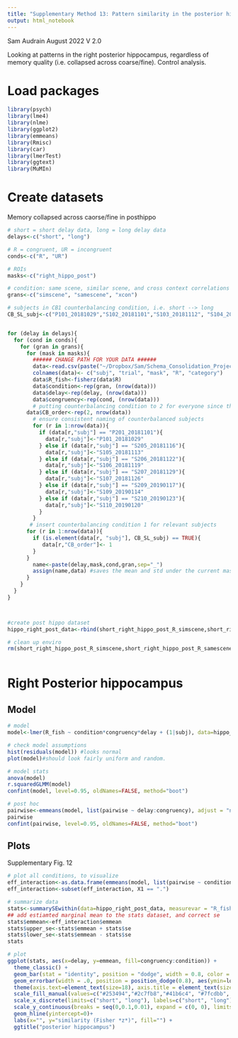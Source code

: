 ```yaml
---
title: "Supplementary Method 13: Pattern similarity in the posterior hippocampus over time collapsed across detailed and coarse memory trials."
output: html_notebook
---
```

 
Sam Audrain August 2022
V 2.0

Looking at patterns in the right posterior hippocampus, regardless of memory quality (i.e. collapsed across coarse/fine). Control analysis.

# Load packages
```r
library(psych)
library(lme4)
library(nlme)
library(ggplot2)
library(emmeans)
library(Rmisc)
library(car)
library(lmerTest)
library(ggtext)
library(MuMIn)

```

# Create datasets 
Memory collapsed across caorse/fine in posthippo
```r

# short = short delay data, long = long delay data
delays<-c("short", "long")

# R = congruent, UR = incongruent
conds<-c("R", "UR")

# ROIs
masks<-c("right_hippo_post")

# condition: same scene, similar scene, and cross context correlations
grans<-c("simscene", "samescene", "xcon")

# subjects in CB1 counterbalancing condition, i.e. short --> long
CB_SL_subj<-c("P101_20181029","S102_20181101","S103_20181112", "S104_20181113", "S105_20181113", "S106_20181119", "S107_20181126", "S108_20181126", "S109_20190114", "S110_20190120")


for (delay in delays){
  for (cond in conds){
    for (gran in grans){
      for (mask in masks){
        ###### CHANGE PATH FOR YOUR DATA ######
        data<-read.csv(paste("~/Dropbox/Sam/Schema_Consolidation_Project/R_SCP/SCP_StatsModels_GitHub/RSA_output/",cond,"_corrs_",gran,"_all_",delay,"_",mask,".csv",sep=""),header = FALSE, sep=" ",stringsAsFactors = FALSE)
        colnames(data)<- c("subj", "trial", "mask", "R", "category")
        data$R_fish<-fisherz(data$R)
        data$condition<-rep(gran, (nrow(data)))
        data$delay<-rep(delay, (nrow(data)))
        data$congruency<-rep(cond, (nrow(data)))
        # putting counterbalancing condition to 2 for everyone since there are more people in this condition. Will swap out those in CB1 below.
      data$CB_order<-rep(2, nrow(data))
        # ensure consistent naming of counterbalanced subjects
        for (r in 1:nrow(data)){
          if (data[r,"subj"] == "P201_20181101"){
            data[r,"subj"]<-"P101_20181029"
          } else if (data[r,"subj"] == "S205_20181116"){
            data[r,"subj"]<-"S105_20181113"
          } else if (data[r,"subj"] == "S206_20181122"){
            data[r,"subj"]<-"S106_20181119"
          } else if (data[r,"subj"] == "S207_20181129"){
            data[r,"subj"]<-"S107_20181126"
          } else if (data[r,"subj"] == "S209_20190117"){
            data[r,"subj"]<-"S109_20190114"
          } else if (data[r,"subj"] == "S210_20190123"){
            data[r,"subj"]<-"S110_20190120"
          }
        }
       # insert counterbalancing condition 1 for relevant subjects
      for (r in 1:nrow(data)){
        if (is.element(data[r, "subj"], CB_SL_subj) == TRUE){
           data[r,"CB_order"]<- 1
        }
      }
        name<-paste(delay,mask,cond,gran,sep="_")
        assign(name,data) #saves the mean and std under the current masks name
      }
    }
  }
}



#create post hippo dataset
hippo_right_post_data<-rbind(short_right_hippo_post_R_simscene,short_right_hippo_post_R_samescene,short_right_hippo_post_R_xcon, short_right_hippo_post_UR_simscene,short_right_hippo_post_UR_samescene,short_right_hippo_post_UR_xcon,long_right_hippo_post_R_simscene,long_right_hippo_post_R_samescene,long_right_hippo_post_R_xcon, long_right_hippo_post_UR_simscene,long_right_hippo_post_UR_samescene,long_right_hippo_post_UR_xcon)

# clean up enviro
rm(short_right_hippo_post_R_simscene,short_right_hippo_post_R_samescene,short_right_hippo_post_R_xcon, short_right_hippo_post_UR_simscene,short_right_hippo_post_UR_samescene,short_right_hippo_post_UR_xcon,long_right_hippo_post_R_simscene,long_right_hippo_post_R_samescene,long_right_hippo_post_R_xcon, long_right_hippo_post_UR_simscene,long_right_hippo_post_UR_samescene,long_right_hippo_post_UR_xcon)



```

# Right Posterior hippocampus

## Model 
```r
# model 
model<-lmer(R_fish ~ condition*congruency*delay + (1|subj), data=hippo_right_post_data, na.action=na.omit)

# check model assumptions 
hist(residuals(model)) #looks normal 
plot(model)#should look fairly uniform and random. 

# model stats
anova(model)
r.squaredGLMM(model)
confint(model, level=0.95, oldNames=FALSE, method="boot")

# post hoc 
pairwise<-emmeans(model, list(pairwise ~ delay:congruency), adjust = "none", lmer.df = "satterthwaite", lmerTest.limit = 28178) 
pairwise
confint(pairwise, level=0.95, oldNames=FALSE, method="boot")

```


## Plots

Supplementary Fig. 12
```r

# plot all conditions, to visualize
eff_interaction<-as.data.frame(emmeans(model, list(pairwise ~ condition:delay:congruency), adjust = "none"))
eff_interaction<-subset(eff_interaction, X1 == ".")

# summarize data
stats<-summarySEwithin(data=hippo_right_post_data, measurevar = "R_fish", withinvars = c("congruency","delay","condition"), idvar = "subj", na.rm=TRUE)
## add estiamted marginal mean to the stats dataset, and correct se 
stats$emmean<-eff_interaction$emmean
stats$upper_se<-stats$emmean + stats$se
stats$lower_se<-stats$emmean - stats$se
stats

# plot 
ggplot(stats, aes(x=delay, y=emmean, fill=congruency:condition)) +
  theme_classic() +
  geom_bar(stat = "identity", position = "dodge", width = 0.8, color = "black") +
  geom_errorbar(width = .0, position = position_dodge(0.8), aes(ymin=lower_se, ymax=upper_se))+
  theme(axis.text=element_text(size=18), axis.title = element_text(size=20), axis.ticks.x=element_blank(), plot.title = element_text(size=22, face="bold", hjust=0.5), legend.text=element_text(size=16), legend.position = "bottom",axis.title.y = ggtext::element_markdown()) +
  scale_fill_manual(values=c("#253494","#2c7fb8","#41b6c4", "#7fcdbb", "#c7e9b4", "#ffffcc"), labels = c("C same scene", "C similar scene", "C other context", "IC same scene", "IC similar scene", "IC other context"))+
  scale_x_discrete(limits=c("short", "long"), labels=c("short", "long"))+
  scale_y_continuous(breaks = seq(0,0.1,0.01), expand = c(0, 0), limits = c(0,0.1))+
  geom_hline(yintercept=0)+
  labs(x="", y="similarity (Fisher *z*)", fill="") +
  ggtitle("posterior hippocampus")

```


